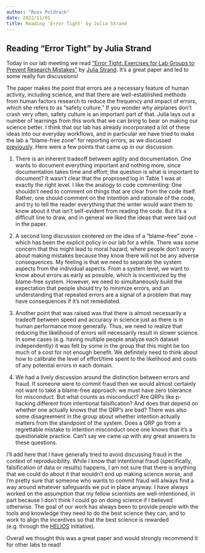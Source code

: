 ```yaml
---
author: "Russ Poldrack"
date: 2022/11/01
title: Reading 'Error Tight' by Julia Strand
---
```


## Reading "Error Tight" by Julia Strand

Today in our lab meeting we read ["Error Tight: Exercises for Lab Groups to Prevent Research Mistakes"](https://psyarxiv.com/rsn5y/) by [Julia Strand](https://mastodon.online/@juliafstrand).  It's a great paper and led to some really fun discussions! 

The paper makes the point that errors are a necessary feature of human activity, including science, and that there are well-established methods from human factors research to reduce the frequency and impact of errors, which she refers to as "safety culture."  If you wonder why airplanes don't crash very often, safety culture is an important part of that.  Julia lays out a number of learnings from this work that we can bring to bear on making our science better.  I think that our lab has already incorporated a lot of these ideas into our everyday workflows, and in particular we have tried to make the lab a "blame-free zone" for reporting errors, as we discussed [previously](https://reproducibility.stanford.edu/coding-error-postmortem/).  Here were a few points that came up in our discussion.

1) There is an inherent tradeoff between agility and documentation.  One wants to document everything important and nothing more, since documentation takes time and effort; the question is what is important to document?  It wasn't clear that the proprosed log in Table 1 was at exactly the right level.  I like the analogy to code commenting: One shouldn't need to comment on things that are clear from the code itself.  Rather, one should comment on the intention and rationale of the code, and try to tell the reader everything that the writer would want them to know about it that isn't self-evident from reading the code.  But it's a difficult line to draw, and in general we liked the ideas that were laid out in the paper.

2) A second long discussion centered on the idea of a "blame-free" zone - which has been the explicit policy in our lab for a while.  There was some concern that this might lead to moral hazard, where people don't worry about making mistakes because they know there will not be any adverse consequences.  My feeling is that we need to separate the system aspects from the individual aspects.  From a system level, we want to know about errors as early as possible, which is incentivized by the blame-free system.  However, we need to simultaneously build the expectation that people should try to minimize errors, and an understanding that repeated errors are a signal of a problem that may have consequences if it's not remediated.  

3) Another point that was raised was that there is almost necessarily a tradeoff between speed and accuracy in science just as there is in human performance more generally.  Thus, we need to realize that reducing the likelihood of errors will necessarily result in slower science.  In some cases (e.g. having multiple people analyze each dataset independently) it was felt by some in the group that this might be too much of a cost for not enough benefit.  We definitely need to think about how to calibrate the level of effort/time spent to the likelihood and costs of any potential errors in each domain.

4) We had a lively discussion around the distinction between errors and fraud.  If someone were to commit fraud then we would almost certainly not want to take a blame-free approach: we must have zero tolerance for misconduct.  But what counts as misconduct?  Are QRPs like p-hacking different from intentional falsification?  And does that depend on whether one actually knows that the QRP's are bad?  There was also some disagreement in the group about whether intention actually matters from the standpoint of the system.   Does a QRP go from a regrettable mistake to intention misconduct once one knows that it's a questionable practice.  Can't say we came up with any great answers to these questions.

I'll add here that I have generally tried to avoid discussing fraud in the context of reproducibility.  While I know that intentional fraud (specifically, falsification of data or results) happens, I am not sure that there is anything that we could do about it that wouldn't end up making science worse, and I'm pretty sure that someone who wants to commit fraud will always find a way around whatever safeguards we put in place anyway.  I have always worked on the assumption that my fellow scientists are well-intentioned, in part because I don't think I could go on doing science if I believed otherwise.  The goal of our work has always been to provide people with the tools and knowledge they need to do the best science they can, and to work to align the incentives so that the best science is rewarded (e.g. through the [HELIOS](https://www.heliosopen.org/) initiative).

Overall we thought this was a great paper and would strongly recommend it for other labs to read!
